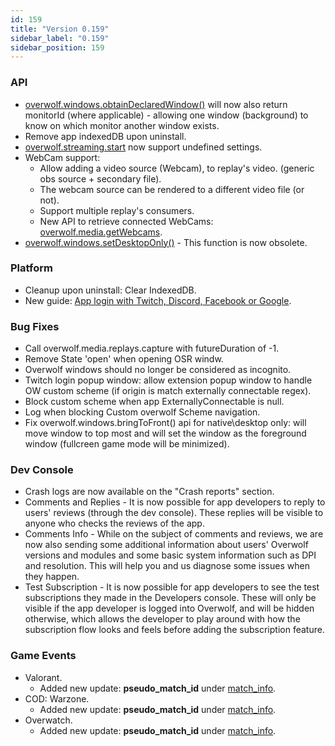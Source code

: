 ```yaml
---
id: 159
title: "Version 0.159"
sidebar_label: "0.159"
sidebar_position: 159
---
```


### API

* [overwolf.windows.obtainDeclaredWindow()](/api/windows#obtaindeclaredwindowwindowname-callback) will now also return monitorId (where applicable) - allowing one window (background) to know on which monitor another window exists. 
* Remove app indexedDB upon uninstall.
* [overwolf.streaming.start](/api/streaming#startsettings-callback) now support undefined settings.
* WebCam support: 
  * Allow adding a video source (Webcam), to replay's video. (generic obs source + secondary file).
  * The webcam source can be rendered to a different video file (or not).
  * Support multiple replay's consumers.
  * New API to retrieve connected WebCams: [overwolf.media.getWebcams](/api/media#getwebcamscallback).
* [overwolf.windows.setDesktopOnly()](/api/windows#setdesktoponlywindowid-shouldbedesktoponly-callback) - This function is now obsolete.

### Platform

* Cleanup upon uninstall: Clear IndexedDB.
* New guide: [App login with Twitch, Discord, Facebook or Google](/topics/integrations/login-with-twitch).

### Bug Fixes

* Call overwolf.media.replays.capture with futureDuration of -1.
* Remove State 'open' when opening OSR windw.
* Overwolf windows should no longer be considered as incognito.
* Twitch login popup window: allow extension popup window to handle OW custom scheme (if origin is match externally connectable regex).
* Block custom scheme when app ExternallyConnectable is null.
* Log when blocking Custom overwolf Scheme navigation.
* Fix overwolf.windows.bringToFront() api for native\desktop only: will move window to top most and will set the window as the foreground window (fullcreen game mode will be minimized).

### Dev Console

* Crash logs are now available on the "Crash reports" section.
* Comments and Replies - It is now possible for app developers to reply to users' reviews (through the dev console). These replies will be visible to anyone who checks the reviews of the app.
* Comments Info - While on the subject of comments and reviews, we are now also sending some additional information about users' Overwolf versions and modules and some basic system information such as DPI and resolution. This will help you and us diagnose some issues when they happen.
* Test Subscription - It is now possible for app developers to see the test subscriptions they made in the Developers console. These will only be visible if the app developer is logged into Overwolf, and will be hidden otherwise, which allows the developer to play around with how the subscription flow looks and feels before adding the subscription feature.

### Game Events

* Valorant.
  * Added new update: **pseudo_match_id**  under [match_info](/api/games/events/valorant#match_info).
* COD: Warzone.
  * Added new update: **pseudo_match_id**  under [match_info](/api/games/events/call-of-duty-warzone#match_info).
* Overwatch.
  * Added new update: **pseudo_match_id**  under [match_info](/api/games/events/overwatch#match_info).

